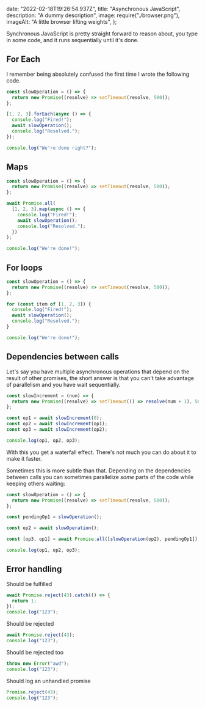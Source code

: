   date: "2022-02-18T19:26:54.937Z",
  title: "Asynchronous JavaScript",
  description: "A dummy description",
  image: require("./browser.png"),
  imageAlt: "A little browser lifting weights",
};

Synchronous JavaScript is pretty straight forward to reason about, you type in some code, and it runs sequentially until it's done.

## For Each

I remember being absolutely confused the first time I wrote the following code.

```javascript
const slowOperation = () => {
  return new Promise((resolve) => setTimeout(resolve, 500));
};

[1, 2, 3].forEach(async () => {
  console.log("Fired!");
  await slowOperation();
  console.log("Resolved.");
});

console.log("We're done right?");
```

## Maps

```javascript
const slowOperation = () => {
  return new Promise((resolve) => setTimeout(resolve, 500));
};

await Promise.all(
  [1, 2, 3].map(async () => {
    console.log("Fired!");
    await slowOperation();
    console.log("Resolved.");
  })
);

console.log("We're done!");
```

## For loops

```javascript
const slowOperation = () => {
  return new Promise((resolve) => setTimeout(resolve, 500));
};

for (const item of [1, 2, 3]) {
  console.log("Fired!");
  await slowOperation();
  console.log("Resolved.");
}

console.log("We're done!");
```

## Dependencies between calls

Let's say you have multiple asynchronous operations that depend on the result of other promises,
the short answer is that you can't take advantage of parallelism and you have wait sequentially.

```javascript
const slowIncrement = (num) => {
  return new Promise((resolve) => setTimeout(() => resolve(num + 1), 500));
};

const op1 = await slowIncrement(0);
const op2 = await slowIncrement(op1);
const op3 = await slowIncrement(op2);

console.log(op1, op2, op3);
```

With this you get a waterfall effect. There's not much you can do about it to make it faster.

Sometimes this is more subtle than that. Depending on the dependencies between calls you can sometimes parallelize _some_ parts of the code while keeping others waiting:

```javascript
const slowOperation = () => {
  return new Promise((resolve) => setTimeout(resolve, 500));
};

const pendingOp1 = slowOperation();

const op2 = await slowOperation();

const [op3, op1] = await Promise.all([slowOperation(op2), pendingOp1]);

console.log(op1, op2, op3);
```

## Error handling

Should be fulfilled

```javascript
await Promise.reject(43).catch(() => {
  return 1;
});
console.log("123");
```

Should be rejected

```javascript
await Promise.reject(43);
console.log("123");
```

Should be rejected too

```javascript
throw new Error("awd");
console.log("123");
```

Should log an unhandled promise

```javascript
Promise.reject(43);
console.log("123");
```
